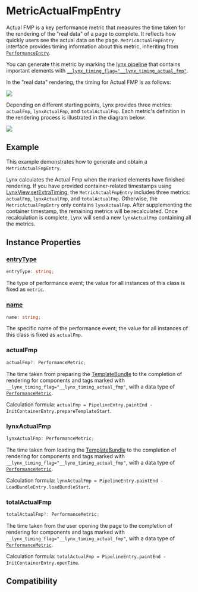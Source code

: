 # MetricActualFmpEntry

Actual FMP is a key performance metric that measures the time taken for the rendering of the "real data" of a page to complete. It reflects how quickly users see the actual data on the page. `MetricActualFmpEntry` interface provides timing information about this metric, inheriting from [`PerformanceEntry`](../performance-entry).

You can generate this metric by marking the [lynx pipeline](guide/spec#lynx-pipeline) that contains important elements with [`__lynx_timing_flag="__lynx_timing_actual_fmp"`](guide/performance/timing-flag).

In the "real data" rendering, the timing for Actual FMP is as follows:

<img src="https://lf-lynx.tiktok-cdns.com/obj/lynx-artifacts-oss-sg/lynx-website/assets/doc/performance-metrics-actual-fmp.png" />

Depending on different starting points, Lynx provides three metrics: `actualFmp`, `lynxActualFmp`, and `totalActualFmp`. Each metric's definition in the rendering process is illustrated in the diagram below:

<img src="https://lf-lynx.tiktok-cdns.com/obj/lynx-artifacts-oss-sg/lynx-website/assets/doc/metric-actual-fmp-entry.png" />

## Example

This example demonstrates how to generate and obtain a `MetricActualFmpEntry`.

Lynx calculates the Actual Fmp when the marked elements have finished rendering. If you have provided container-related timestamps using [LynxView.setExtraTiming](api/lynx-native-api/lynx-view/set-extra-timing), the `MetricActualFmpEntry` includes three metrics: `actualFmp`, `lynxActualFmp`, and `totalActualFmp`. Otherwise, the `MetricActualFmpEntry` only contains `lynxActualFmp`. After supplementing the container timestamp, the remaining metrics will be recalculated. Once recalculation is complete, Lynx will send a new `lynxActualFmp` containing all the metrics.


<Go
  example="performance-api"
  defaultFile="src/actual_fmp_entry/index.tsx"
  defaultEntryFile="dist/actual_fmp_entry.lynx.bundle"
  img="https://lf-lynx.tiktok-cdns.com/obj/lynx-artifacts-oss-sg/lynx-website/assets/doc/metric-actual-fmp-entry-demo.jpeg"
  entry="src/actual_fmp_entry"
  highlight="{12-22,27,34}"
/>
## Instance Properties

### [entryType](api/lynx-api/performance-api/performance-entry#entryType)

```ts
entryType: string;
```

The type of performance event; the value for all instances of this class is fixed as `metric`.

### [name](api/lynx-api/performance-api/performance-entry#name)

```ts
name: string;
```

The specific name of the performance event; the value for all instances of this class is fixed as `actualFmp`.

### actualFmp

```ts
actualFmp?: PerformanceMetric;
```

The time taken from preparing the [TemplateBundle](api/lynx-native-api/template-bundle) to the completion of rendering for components and tags marked with `__lynx_timing_flag="__lynx_timing_actual_fmp"`, with a data type of [`PerformanceMetric`](api/lynx-api/performance-api/performance-metric).

Calculation formula: `actualFmp = PipelineEntry.paintEnd - InitContainerEntry.prepareTemplateStart`.

### lynxActualFmp

```ts
lynxActualFmp: PerformanceMetric;
```

The time taken from loading the [TemplateBundle](api/lynx-native-api/template-bundle) to the completion of rendering for components and tags marked with `__lynx_timing_flag="__lynx_timing_actual_fmp"`, with a data type of [`PerformanceMetric`](api/lynx-api/performance-api/performance-metric).

Calculation formula: `lynxActualFmp = PipelineEntry.paintEnd - LoadBundleEntry.loadBundleStart`.

### totalActualFmp

```ts
totalActualFmp?: PerformanceMetric;
```

The time taken from the user opening the page to the completion of rendering for components and tags marked with `__lynx_timing_flag="__lynx_timing_actual_fmp"`, with a data type of [`PerformanceMetric`](api/lynx-api/performance-api/performance-metric).

Calculation formula: `totalActualFmp = PipelineEntry.paintEnd - InitContainerEntry.openTime`.

## Compatibility


<LegacyCompatTable metadata="lynx-api/performance-api/performance-entry/metric-actual-fmp-entry" />
